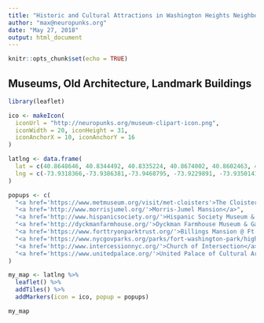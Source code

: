 ```yaml
---
title: "Historic and Cultural Attractions in Washington Heights Neighborhood of New York City"
author: "max@neuropunks.org"
date: "May 27, 2018"
output: html_document
---
```


```r
knitr::opts_chunk$set(echo = TRUE)
```

## Museums, Old Architecture, Landmark Buildings

```r
library(leaflet)

ico <- makeIcon(
  iconUrl = "http://neuropunks.org/museum-clipart-icon.png",
  iconWidth = 20, iconHeight = 31, 
  iconAnchorX = 10, iconAnchorY = 16
)

latlng <- data.frame(
  lat = c(40.8648646, 40.8344492, 40.8335224, 40.8674002, 40.8602463, 40.8502534, 40.8322904, 40.8464841),
  lng = c(-73.9318366,-73.9386381,-73.9468795, -73.9229891, -73.9350141, -73.9471248, -73.9457396, -73.937935)
)

popups <- c(
  "<a href='https://www.metmuseum.org/visit/met-cloisters'>The Cloisters</a>", 
  "<a href='http://www.morrisjumel.org/'>Morris-Jumel Mansion</a>", 
  "<a href='http://www.hispanicsociety.org/'>Hispanic Society Museum & Library</a>",
  "<a href='http://dyckmanfarmhouse.org/'>Dyckman Farmhouse Museum & Garden</a>",
  "<a href='https://www.forttryonparktrust.org/'>Billings Mansion @ Ft. Tryon Park</a>",
  "<a href='https://www.nycgovparks.org/parks/fort-washington-park/highlights/11044'>Little Red Lighthouse</a>",
  "<a href='http://www.intercessionnyc.org/'>Church of Intersection</a>",
  "<a href='https://www.unitedpalace.org/'>United Palace of Cultural Arts</a>"
)

my_map <- latlng %>% 
  leaflet() %>%
  addTiles() %>%
  addMarkers(icon = ico, popup = popups)

my_map
```


